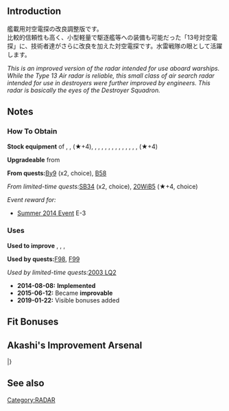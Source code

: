 {{EquipmentInfo|106}}

==Introduction==
艦載用対空電探の改良調整版です。<br>比較的信頼性も高く、小型軽量で駆逐艦等への装備も可能だった「13号対空電探」に、技術者達がさらに改良を加えた対空電探です。水雷戦隊の眼として活躍します。 

''This is an improved version of the radar intended for use aboard warships. While the Type 13 Air radar is reliable, this small class of air search radar intended for use in destroyers were further improved by engineers. This radar is basically the eyes of the Destroyer Squadron.'' 

==Notes==
<div class="mw-collapsible"><h3>How To Obtain</h3>
<div class="mw-collapsible-content">
'''Stock equipment''' of {{Ship/Link|Abukuma Kai Ni}}, {{Ship/Link|Akizuki Kai}}, {{Ship/Link|Asashimo Kai Ni}} (★+4), {{Ship/Link|Fubuki Kai Ni}}, {{Ship/Link|Fumizuki Kai Ni}}, {{Ship/Link|Hamakaze B Kai}}, {{Ship/Link|Hatsuharu Kai Ni}}, {{Ship/Link|Hatsushimo Kai Ni}}, {{Ship/Link|Hatsuzuki Kai}}, {{Ship/Link|Isokaze B Kai}}, {{Ship/Link|Isokaze Kai}}, {{Ship/Link|Junyou Kai Ni}}, {{Ship/Link|Ooyodo Kai}}, {{Ship/Link|Satsuki Kai Ni}}, {{Ship/Link|Suzutsuki Kai}}, {{Ship/Link|Teruzuki Kai}}, {{Ship/Link|Yuugumo Kai Ni}} (★+4)

'''Upgradeable''' from {{Equipment/Link|Type 13 Air Radar}}

'''From quests: '''[[Quests#By9|By9]] (x2, choice), [[Quests#B58|B58]]

''From limited-time quests: ''[[Quests/Seasonal#SB34|SB34]] (x2, choice), [[Quests/Seasonal#20WiB5|20WiB5]] (★+4, choice)

''Event reward for:''
* [[Summer 2014 Event]] E-3

</div></div>

<div class="mw-collapsible"><h3>Uses</h3>
<div class="mw-collapsible-content">
'''Used to improve''' {{Equipment/Link|Type 97 Torpedo Bomber}}, {{Equipment/Link|Type 42 Air Radar}}, {{Equipment/Link|Type 97 Torpedo Bomber (931 Air Group)}}, {{Equipment/Link|SK Radar}}

'''Used by quests: '''[[Quests#F98|F98]], [[Quests#F99|F99]]

''Used by limited-time quests: ''[[Quests/Seasonal#2003 LQ2|2003 LQ2]]

</div></div>


<div class="mw-collapsible><h3>Updates History</h3>
<div class="mw-collapsible-content>
* '''2014-08-08:''' '''Implemented'''
* '''2015-06-12:''' Became '''improvable'''
* '''2019-01-22:''' Visible bonuses added
</div></div>

==Fit Bonuses==
{{:Type 13 Air Radar Kai/Bonuses}}

==Akashi's Improvement Arsenal==
{{AkashiWorkshop}}
{{AkashiWorkshopLine
|Name={{PAGENAME}}
|ItemType=Radar
|Fuel=10
|Ammo=0
|Steel=30
|Baux=40
|Mats0-5=5/7
|Mats6-9=7/9
|Mats10=-
|Screws0-5=3/4
|Screws6-9=4/8
|Screws10=-
|EquipConsume0-5=1x{{Radar|Type 13 Air RADAR}}
|EquipConsume6-9=2x{{Radar|Type 13 Air RADAR}}
|EquipConsume10=-
|Sun=Y<br>H<br>&nbsp;
|Mon=Y<br>&nbsp;<br>&nbsp;
|Tue=Y<br>&nbsp;<br>&nbsp;
|Wed=Y<br>&nbsp;<br>&nbsp;
|Thu=&nbsp;<br>&nbsp;<br>I
|Fri=&nbsp;<br>H<br>I
|Sat=&nbsp;<br>H<br>I
|2ndShip=[[Yukikaze]]<br>[[Hatsushimo#Second Upgrade|Hatsushimo Kai Ni]]<br>[[Isokaze#First Upgrade|Isokaze Kai]]
|Notes=[[Isokaze#Second Upgrade|Isokaze B Kai]] can NOT upgrade this equipment, only her standard Kai remodel can.
}}
|}

==See also==
{{Equipmentlist}}

[[Category:RADAR]]